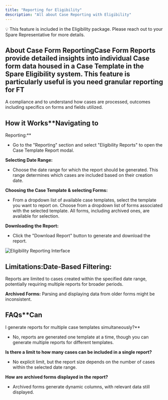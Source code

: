 ```yaml
---
title: "Reporting for Eligibility"
description: "All about Case Reporting with Eligibility"
---
```


💡 This feature is included in the Eligibility package. Please reach out to your Spare Representative for more details.

## **About Case Form Reporting**Case Form Reports provide detailed insights into individual Case form data housed in a Case Template in the Spare Eligibility system. This feature is particularly useful is you  need granular reporting for FT

A compliance and to understand how cases are processed, outcomes including specifics on forms and fields utilized.

## How it Works**Navigating to 

Reporting:**

- Go to the "Reporting" section and select "Eligibility Reports" to open the Case Template Report modal.

**Selecting Date Range:**

- Choose the date range for which the report should be generated. This range determines which cases are included based on their creation date.

**Choosing the Case Template & selecting Forms:**

- From a dropdown list of available case templates, select the template you want to report on. Choose from a dropdown list of forms associated with the selected template. All forms, including archived ones, are available for selection.

**Downloading the Report:**

- Click the "Download Report" button to generate and download the report.

![Eligibility Reporting Interface](/images/spare-eligibility/additional-features/eligibility-reporting-interface.png)

## Limitations:**Date-Based Filtering:** 

Reports are limited to cases created within the specified date range, potentially requiring multiple reports for broader periods.

**Archived Forms:** Parsing and displaying data from older forms might be inconsistent.

## FAQs**Can 

I generate reports for multiple case templates simultaneously?**

- No, reports are generated one template at a time, though you can generate multiple reports for different templates.

**Is there a limit to how many cases can be included in a single report?**

- No explicit limit, but the report size depends on the number of cases within the selected date range.

**How are archived forms displayed in the report?**

- Archived forms generate dynamic columns, with relevant data still displayed.
